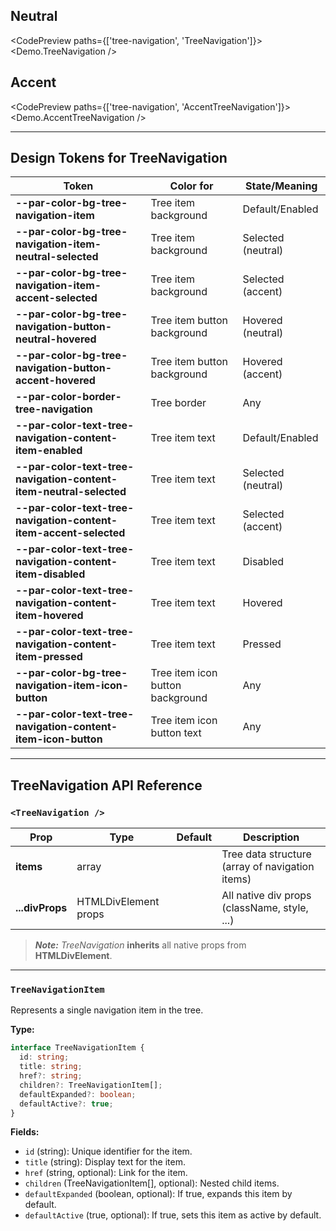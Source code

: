 
## Neutral

<CodePreview paths={['tree-navigation', 'TreeNavigation']}>
  <Demo.TreeNavigation />
</CodePreview>

## Accent

<CodePreview paths={['tree-navigation', 'AccentTreeNavigation']}>
  <Demo.AccentTreeNavigation />
</CodePreview>

---

## Design Tokens for TreeNavigation

| **Token**                                                          | **Color for**                    | **State/Meaning**  |
| ------------------------------------------------------------------ | -------------------------------- | ------------------ |
| **--par-color-bg-tree-navigation-item**                            | Tree item background             | Default/Enabled    |
| **--par-color-bg-tree-navigation-item-neutral-selected**           | Tree item background             | Selected (neutral) |
| **--par-color-bg-tree-navigation-item-accent-selected**            | Tree item background             | Selected (accent)  |
| **--par-color-bg-tree-navigation-button-neutral-hovered**          | Tree item button background      | Hovered (neutral)  |
| **--par-color-bg-tree-navigation-button-accent-hovered**           | Tree item button background      | Hovered (accent)   |
| **--par-color-border-tree-navigation**                             | Tree border                      | Any                |
| **--par-color-text-tree-navigation-content-item-enabled**          | Tree item text                   | Default/Enabled    |
| **--par-color-text-tree-navigation-content-item-neutral-selected** | Tree item text                   | Selected (neutral) |
| **--par-color-text-tree-navigation-content-item-accent-selected**  | Tree item text                   | Selected (accent)  |
| **--par-color-text-tree-navigation-content-item-disabled**         | Tree item text                   | Disabled           |
| **--par-color-text-tree-navigation-content-item-hovered**          | Tree item text                   | Hovered            |
| **--par-color-text-tree-navigation-content-item-pressed**          | Tree item text                   | Pressed            |
| **--par-color-bg-tree-navigation-item-icon-button**                | Tree item icon button background | Any                |
| **--par-color-text-tree-navigation-content-item-icon-button**      | Tree item icon button text       | Any                |

---

## TreeNavigation API Reference

### `<TreeNavigation />`

| **Prop**        | **Type**             | **Default** | **Description**                                 |
| --------------- | -------------------- | ----------- | ----------------------------------------------- |
| **items**       | array                |             | Tree data structure (array of navigation items) |
| **...divProps** | HTMLDivElement props |             | All native div props (className, style, ...)    |

> **_Note:_** _TreeNavigation_ **inherits** all native props from **HTMLDivElement**.

---

### `TreeNavigationItem`

Represents a single navigation item in the tree.

**Type:**

```ts
interface TreeNavigationItem {
  id: string;
  title: string;
  href?: string;
  children?: TreeNavigationItem[];
  defaultExpanded?: boolean;
  defaultActive?: true;
}
```

**Fields:**

- `id` (string): Unique identifier for the item.
- `title` (string): Display text for the item.
- `href` (string, optional): Link for the item.
- `children` (TreeNavigationItem[], optional): Nested child items.
- `defaultExpanded` (boolean, optional): If true, expands this item by default.
- `defaultActive` (true, optional): If true, sets this item as active by default.
